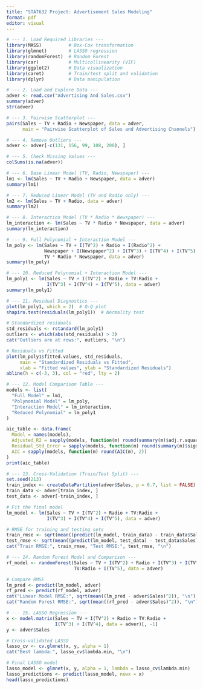 ```yaml
---
title: "STAT632 Project: Advertisement Sales Modeling"
format: pdf
editor: visual
---
```


```r
# --- 1. Load Required Libraries ---
library(MASS)          # Box-Cox transformation
library(glmnet)        # LASSO regression
library(randomForest)  # Random Forest
library(car)           # Multicollinearity (VIF)
library(ggplot2)       # Data visualization
library(caret)         # Train/test split and validation
library(dplyr)         # Data manipulation
```

```r
# --- 2. Load and Explore Data ---
adver <- read.csv("Advertising And Sales.csv")
summary(adver)
str(adver)
```

```r
# --- 3. Pairwise Scatterplot ---
pairs(Sales ~ TV + Radio + Newspaper, data = adver,
      main = "Pairwise Scatterplot of Sales and Advertising Channels")
```

```r
# --- 4. Remove Outliers ---
adver <- adver[-c(131, 156, 99, 108, 200), ]
```

```r
# --- 5. Check Missing Values ---
colSums(is.na(adver))
```

```r
# --- 6. Base Linear Model (TV, Radio, Newspaper) ---
lm1 <- lm(Sales ~ TV + Radio + Newspaper, data = adver)
summary(lm1)
```

```r
# --- 7. Reduced Linear Model (TV and Radio only) ---
lm2 <- lm(Sales ~ TV + Radio, data = adver)
summary(lm2)
```

```r
# --- 8. Interaction Model (TV * Radio * Newspaper) ---
lm_interaction <- lm(Sales ~ TV * Radio * Newspaper, data = adver)
summary(lm_interaction)
```

```r
# --- 9. Full Polynomial + Interaction Model ---
lm_poly <- lm(Sales ~ TV + I(TV^2) + Radio + I(Radio^2) +
              Newspaper + I(Newspaper^2) + I(TV^3) + I(TV^4) + I(TV^5) +
              TV * Radio * Newspaper, data = adver)
summary(lm_poly)
```

```r
# --- 10. Reduced Polynomial + Interaction Model ---
lm_poly1 <- lm(Sales ~ TV + I(TV^2) + Radio + TV:Radio +
               I(TV^3) + I(TV^4) + I(TV^5), data = adver)
summary(lm_poly1)
```

```r
# --- 11. Residual Diagnostics ---
plot(lm_poly1, which = 2)  # Q-Q plot
shapiro.test(residuals(lm_poly1))  # Normality test

# Standardized residuals
std_residuals <- rstandard(lm_poly1)
outliers <- which(abs(std_residuals) > 3)
cat("Outliers are at rows:", outliers, "\n")

# Residuals vs Fitted
plot(lm_poly1$fitted.values, std_residuals,
     main = "Standardized Residuals vs Fitted",
     xlab = "Fitted values", ylab = "Standardized Residuals")
abline(h = c(-3, 3), col = "red", lty = 2)
```

```r
# --- 12. Model Comparison Table ---
models <- list(
  "Full Model" = lm1,
  "Polynomial Model" = lm_poly,
  "Interaction Model" = lm_interaction,
  "Reduced Polynomial" = lm_poly1
)

aic_table <- data.frame(
  Model = names(models),
  Adjusted_R2 = sapply(models, function(m) round(summary(m)$adj.r.squared, 4)),
  Residual_Std_Error = sapply(models, function(m) round(summary(m)$sigma, 3)),
  AIC = sapply(models, function(m) round(AIC(m), 2))
)
print(aic_table)
```

```r
# --- 13. Cross-Validation (Train/Test Split) ---
set.seed(213)
train_index <- createDataPartition(adver$Sales, p = 0.7, list = FALSE)
train_data <- adver[train_index, ]
test_data <- adver[-train_index, ]

# Fit the final model
lm_model <- lm(Sales ~ TV + I(TV^2) + Radio + TV:Radio +
               I(TV^3) + I(TV^4) + I(TV^5), data = adver)

# RMSE for training and testing sets
train_rmse <- sqrt(mean((predict(lm_model, train_data) - train_data$Sales)^2))
test_rmse <- sqrt(mean((predict(lm_model, test_data) - test_data$Sales)^2))
cat("Train RMSE:", train_rmse, "Test RMSE:", test_rmse, "\n")
```

```r
# --- 14. Random Forest Model and Comparison ---
rf_model <- randomForest(Sales ~ TV + I(TV^2) + Radio + I(TV^3) + I(TV^4) +
                         TV:Radio + I(TV^5), data = adver)

# Compare RMSE
lm_pred <- predict(lm_model, adver)
rf_pred <- predict(rf_model, adver)
cat("Linear Model RMSE:", sqrt(mean((lm_pred - adver$Sales)^2)), "\n")
cat("Random Forest RMSE:", sqrt(mean((rf_pred - adver$Sales)^2)), "\n")
```

```r
# --- 15. LASSO Regression ---
x <- model.matrix(Sales ~ TV + I(TV^2) + Radio + TV:Radio +
                  I(TV^3) + I(TV^4), data = adver)[, -1]
y <- adver$Sales

# Cross-validated LASSO
lasso_cv <- cv.glmnet(x, y, alpha = 1)
cat("Best lambda:", lasso_cv$lambda.min, "\n")

# Final LASSO model
lasso_model <- glmnet(x, y, alpha = 1, lambda = lasso_cv$lambda.min)
lasso_predictions <- predict(lasso_model, newx = x)
head(lasso_predictions)

```
